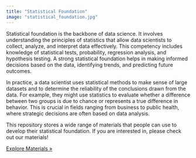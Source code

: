```yaml
---
title: "Statistical Foundation"
image: "statistical_foundation.jpg"
---
```


Statistical foundation is the backbone of data science. It involves understanding the principles of statistics that allow data scientists to collect, analyze, and interpret data effectively. This competency includes knowledge of statistical tests, probability, regression analysis, and hypothesis testing. A strong statistical foundation helps in making informed decisions based on the data, identifying trends, and predicting future outcomes.

In practice, a data scientist uses statistical methods to make sense of large datasets and to determine the reliability of the conclusions drawn from the data. For example, they might use statistics to evaluate whether a difference between two groups is due to chance or represents a true difference in behavior. This is crucial in fields ranging from business to public health, where strategic decisions are often based on data analysis.

This repository stores a wide range of materials that people can use to develop their statistical foundation. If you are interested in, please check out our materials! 

::: Exlplore
[Explore Materials »](../module.qmd)
:::